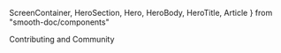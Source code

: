  ScreenContainer,
  HeroSection,
  Hero,
  HeroBody,
  HeroTitle,
  Article
} from  "smooth-doc/components"

<HeroSection>
  <Hero >
    <HeroBody>
      <HeroTitle>Contributing and Community</HeroTitle>
    </HeroBody>
  </Hero>
</HeroSection>
<ScreenContainer py={5}>
  <Article>
    <Contributing />
  </Article>
</ScreenContainer>

